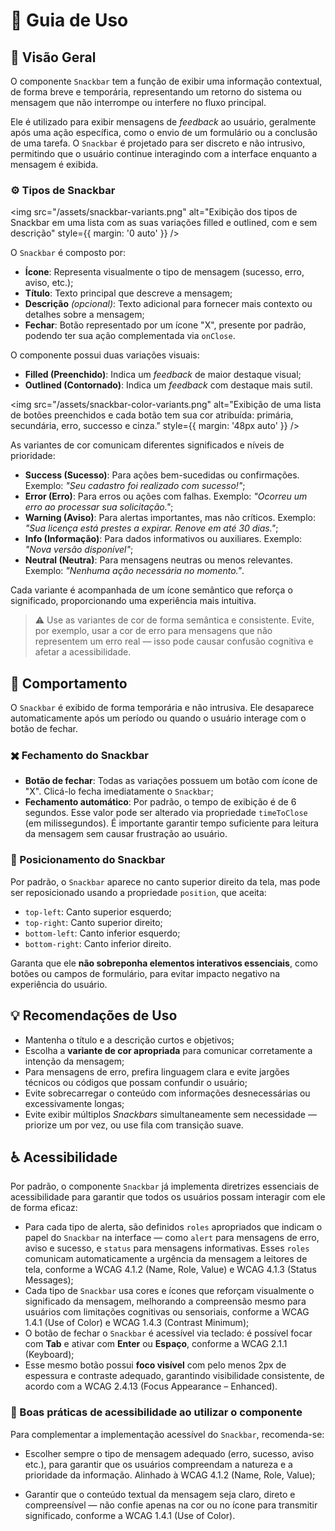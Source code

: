 
<Meta title="Componentes/Snackbar/Guia de Uso" />

# 🧭  Guia de Uso

## 📘 Visão Geral

O componente `Snackbar` tem a função de exibir uma informação contextual, de forma breve e temporária, representando um retorno do sistema ou mensagem que não interrompe ou interfere no fluxo principal.

Ele é utilizado para exibir mensagens de *feedback* ao usuário, geralmente após uma ação específica, como o envio de um formulário ou a conclusão de uma tarefa. O `Snackbar` é projetado para ser discreto e não intrusivo, permitindo que o usuário continue interagindo com a interface enquanto a mensagem é exibida.

### ⚙️ Tipos de Snackbar

<img src="/assets/snackbar-variants.png" alt="Exibição dos tipos de Snackbar em uma lista com as suas variações filled e outlined, com e sem descrição" style={{ margin: '0 auto' }} />

O `Snackbar` é composto por:

- **Ícone**: Representa visualmente o tipo de mensagem (sucesso, erro, aviso, etc.);
- **Título**: Texto principal que descreve a mensagem;
- **Descrição** *(opcional)*: Texto adicional para fornecer mais contexto ou detalhes sobre a mensagem;
- **Fechar**: Botão representado por um ícone "X", presente por padrão, podendo ter sua ação complementada via `onClose`.

O componente possui duas variações visuais:

- **Filled (Preenchido)**: Indica um *feedback* de maior destaque visual;
- **Outlined (Contornado)**: Indica um *feedback* com destaque mais sutil.

<img src="/assets/snackbar-color-variants.png" alt="Exibição de uma lista de botões preenchidos e cada botão tem sua cor atribuída: primária, secundária, erro, successo e cinza." style={{ margin: '48px auto' }} />

As variantes de cor comunicam diferentes significados e níveis de prioridade:

- **Success (Sucesso)**: Para ações bem-sucedidas ou confirmações. Exemplo: *"Seu cadastro foi realizado com sucesso!"*;
- **Error (Erro)**: Para erros ou ações com falhas. Exemplo: *"Ocorreu um erro ao processar sua solicitação."*;
- **Warning (Aviso)**: Para alertas importantes, mas não críticos. Exemplo: *"Sua licença está prestes a expirar. Renove em até 30 dias."*;
- **Info (Informação)**: Para dados informativos ou auxiliares. Exemplo: *"Nova versão disponível"*;
- **Neutral (Neutra)**: Para mensagens neutras ou menos relevantes. Exemplo: *"Nenhuma ação necessária no momento."*.

Cada variante é acompanhada de um ícone semântico que reforça o significado, proporcionando uma experiência mais intuitiva.

> ⚠️ Use as variantes de cor de forma semântica e consistente. Evite, por exemplo, usar a cor de erro para mensagens que não representem um erro real — isso pode causar confusão cognitiva e afetar a acessibilidade.

## 🔨 Comportamento

O `Snackbar` é exibido de forma temporária e não intrusiva. Ele desaparece automaticamente após um período ou quando o usuário interage com o botão de fechar.

### ✖️ Fechamento do Snackbar

- **Botão de fechar**: Todas as variações possuem um botão com ícone de "X". Clicá-lo fecha imediatamente o `Snackbar`;
- **Fechamento automático**: Por padrão, o tempo de exibição é de 6 segundos. Esse valor pode ser alterado via propriedade `timeToClose` (em milissegundos). É importante garantir tempo suficiente para leitura da mensagem sem causar frustração ao usuário.
 
### 📐 Posicionamento do Snackbar

Por padrão, o `Snackbar` aparece no canto superior direito da tela, mas pode ser reposicionado usando a propriedade `position`, que aceita:

- `top-left`: Canto superior esquerdo;
- `top-right`: Canto superior direito;
- `bottom-left`: Canto inferior esquerdo;
- `bottom-right`: Canto inferior direito.

Garanta que ele **não sobreponha elementos interativos essenciais**, como botões ou campos de formulário, para evitar impacto negativo na experiência do usuário.

## 💡 Recomendações de Uso

- Mantenha o título e a descrição curtos e objetivos;
- Escolha a **variante de cor apropriada** para comunicar corretamente a intenção da mensagem;
- Para mensagens de erro, prefira linguagem clara e evite jargões técnicos ou códigos que possam confundir o usuário;
- Evite sobrecarregar o conteúdo com informações desnecessárias ou excessivamente longas;
- Evite exibir múltiplos *Snackbars* simultaneamente sem necessidade — priorize um por vez, ou use fila com transição suave.

## ♿ Acessibilidade

Por padrão, o componente `Snackbar` já implementa diretrizes essenciais de acessibilidade para garantir que todos os usuários possam interagir com ele de forma eficaz:

- Para cada tipo de alerta, são definidos `roles` apropriados que indicam o papel do `Snackbar` na interface — como `alert` para mensagens de erro, aviso e sucesso, e `status` para mensagens informativas. Esses `roles` comunicam automaticamente a urgência da mensagem a leitores de tela, conforme a <Link className="sb-unstyled text-sm" href="https://www.w3.org/WAI/WCAG21/Understanding/name-role-value.html" target="_blank">WCAG 4.1.2 (Name, Role, Value)</Link> e <Link className="sb-unstyled text-sm" href="https://www.w3.org/WAI/WCAG21/Understanding/status-messages.html" target="_blank">WCAG 4.1.3 (Status Messages)</Link>;
- Cada tipo de `Snackbar` usa cores e ícones que reforçam visualmente o significado da mensagem, melhorando a compreensão mesmo para usuários com limitações cognitivas ou sensoriais, conforme a <Link className="sb-unstyled text-sm" href="https://www.w3.org/WAI/WCAG21/Understanding/use-of-color.html" target="_blank">WCAG 1.4.1 (Use of Color)</Link> e <Link className="sb-unstyled text-sm" href="https://www.w3.org/WAI/WCAG22/Understanding/contrast-minimum.html" target="_blank">WCAG 1.4.3 (Contrast Minimum)</Link>;
- O botão de fechar o `Snackbar` é acessível via teclado: é possível focar com **Tab** e ativar com **Enter** ou **Espaço**, conforme a <Link className="sb-unstyled text-sm" href="https://www.w3.org/WAI/WCAG21/Understanding/keyboard.html" target="_blank">WCAG 2.1.1 (Keyboard)</Link>;
- Esse mesmo botão possui **foco visível** com pelo menos 2px de espessura e contraste adequado, garantindo visibilidade consistente, de acordo com a <Link className="sb-unstyled text-sm" href="https://www.w3.org/WAI/WCAG22/Understanding/focus-appearance-enhanced" target="_blank">WCAG 2.4.13 (Focus Appearance – Enhanced)</Link>.

### 📌 Boas práticas de acessibilidade ao utilizar o componente

Para complementar a implementação acessível do `Snackbar`, recomenda-se:

- Escolher sempre o tipo de mensagem adequado (erro, sucesso, aviso etc.), para garantir que os usuários compreendam a natureza e a prioridade da informação. Alinhado à <Link className="sb-unstyled text-sm" href="https://www.w3.org/WAI/WCAG21/Understanding/name-role-value.html" target="_blank">WCAG 4.1.2 (Name, Role, Value)</Link>;

- Garantir que o conteúdo textual da mensagem seja claro, direto e compreensível — não confie apenas na cor ou no ícone para transmitir significado, conforme a <Link href="https://www.w3.org/WAI/WCAG21/Understanding/use-of-color.html">WCAG 1.4.1 (Use of Color)</Link>.
